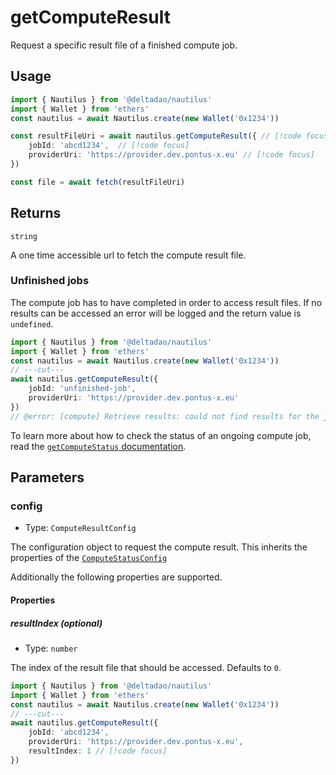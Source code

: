 # getComputeResult

Request a specific result file of a finished compute job.

## Usage

```ts twoslash
import { Nautilus } from '@deltadao/nautilus'
import { Wallet } from 'ethers'
const nautilus = await Nautilus.create(new Wallet('0x1234'))

const resultFileUri = await nautilus.getComputeResult({ // [!code focus]
    jobId: 'abcd1234',  // [!code focus]
    providerUri: 'https://provider.dev.pontus-x.eu' // [!code focus]
})

const file = await fetch(resultFileUri)
```


## Returns

`string`

A one time accessible url to fetch the compute result file.

### Unfinished jobs
The compute job has to have completed in order to access result files.
If no results can be accessed an error will be logged and the return value is `undefined`.

```ts twoslash
import { Nautilus } from '@deltadao/nautilus'
import { Wallet } from 'ethers'
const nautilus = await Nautilus.create(new Wallet('0x1234'))
// ---cut---
await nautilus.getComputeResult({ 
    jobId: 'unfinished-job',  
    providerUri: 'https://provider.dev.pontus-x.eu' 
})
// @error: [compute] Retrieve results: could not find results for the job.
```

To learn more about how to check the status of an ongoing compute job, read the [`getComputeStatus` documentation](/docs/api/nautilus/getComputeStatus).

## Parameters 

### config
- Type: `ComputeResultConfig`

The configuration object to request the compute result.
This inherits the properties of the [`ComputeStatusConfig`](/docs/api/nautilus/getComputeStatus#config)

Additionally the following properties are supported.

#### Properties

##### resultIndex (optional)
- Type: `number`

The index of the result file that should be accessed. Defaults to `0`.

```ts twoslash
import { Nautilus } from '@deltadao/nautilus'
import { Wallet } from 'ethers'
const nautilus = await Nautilus.create(new Wallet('0x1234'))
// ---cut---
await nautilus.getComputeResult({
    jobId: 'abcd1234', 
    providerUri: 'https://provider.dev.pontus-x.eu',
    resultIndex: 1 // [!code focus]
})
```
